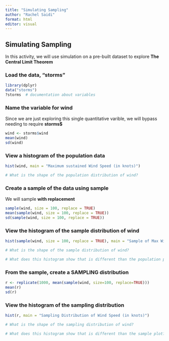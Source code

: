 ---
title: "Simulating Sampling"
author: "Rachel Saidi"
format: html
editor: visual
---

## Simulating Sampling

In this activity, we will use simulation on a pre-built dataset to explore **The Central Limit Theorem**

### Load the data, "storms"

```{r warning=FALSE, message=FALSE}
library(dplyr)
data("storms")
?storms  # documentation about variables
```

### Name the variable for wind

Since we are just exploring this single quantitative varible, we will bypass needing to require **storms$**

```{r}
wind <- storms$wind
mean(wind)
sd(wind)
```

### View a histogram of the population data

```{r}
hist(wind, main = "Maximum sustained Wind Speed (in knots)")
```

```{r}
# What is the shape of the population distribution of wind?
```


### Create a sample of the data using **sample**

We will sample **with replacement**

```{r}
sample(wind, size = 100, replace = TRUE)
mean(sample(wind, size = 100, replace = TRUE))
sd(sample(wind, size = 100, replace = TRUE))
```

### View the histogram of the sample distribution of wind

```{r}
hist(sample(wind, size = 100, replace = TRUE), main = "Sample of Max Wind Speed (in knots)")
```

```{r}
# What is the shape of the sample distribution of wind?

# What does this histogram show that is different than the population plot?
```


### From the sample, create a **SAMPLING** distribution

```{r}
r <- replicate(1000, mean(sample(wind, size=100, replace=TRUE)))
mean(r)
sd(r)
```

### View the histogram of the **sampling distribution**

```{r}
hist(r, main = "Sampling Distribution of Wind Speed (in knots)")
```

```{r}
# What is the shape of the sampling distribution of wind? 

# What does this histogram show that is different than the sample plot?
```



